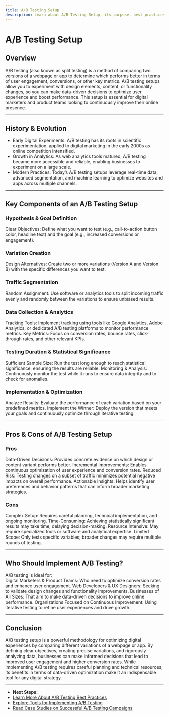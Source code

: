 ```yaml
---
title: A/B Testing Setup
description: Learn about A/B Testing Setup, its purpose, best practices, and how to implement an effective testing framework.
---
```


# A/B Testing Setup

## Overview  
A/B testing (also known as split testing) is a method of comparing two versions of a webpage or app to determine which performs better in terms of user engagement, conversions, or other key metrics. A/B testing setups allow you to experiment with design elements, content, or functionality changes, so you can make data-driven decisions to optimize user experience and boost performance. This setup is essential for digital marketers and product teams looking to continuously improve their online presence.

---

## History & Evolution  
- Early Digital Experiments: A/B testing has its roots in scientific experimentation, applied to digital marketing in the early 2000s as online competition intensified.
- Growth in Analytics: As web analytics tools matured, A/B testing became more accessible and reliable, enabling businesses to experiment on a large scale.
- Modern Practices: Today’s A/B testing setups leverage real-time data, advanced segmentation, and machine learning to optimize websites and apps across multiple channels.

---

## Key Components of an A/B Testing Setup

### Hypothesis & Goal Definition
 Clear Objectives: Define what you want to test (e.g., call-to-action button color, headline text) and the goal (e.g., increased conversions or engagement).

### Variation Creation
 Design Alternatives: Create two or more variations (Version A and Version B) with the specific differences you want to test.

### Traffic Segmentation
 Random Assignment: Use software or analytics tools to split incoming traffic evenly and randomly between the variations to ensure unbiased results.

### Data Collection & Analytics
 Tracking Tools: Implement tracking using tools like Google Analytics, Adobe Analytics, or dedicated A/B testing platforms to monitor performance metrics.
 Key Metrics: Focus on conversion rates, bounce rates, click-through rates, and other relevant KPIs.

### Testing Duration & Statistical Significance
 Sufficient Sample Size: Run the test long enough to reach statistical significance, ensuring the results are reliable.
 Monitoring & Analysis: Continuously monitor the test while it runs to ensure data integrity and to check for anomalies.

### Implementation & Optimization
 Analyze Results: Evaluate the performance of each variation based on your predefined metrics.
 Implement the Winner: Deploy the version that meets your goals and continuously optimize through iterative testing.

---

## Pros & Cons of A/B Testing Setup

### Pros
 Data-Driven Decisions: Provides concrete evidence on which design or content variant performs better.
 Incremental Improvements: Enables continuous optimization of user experience and conversion rates.
 Reduced Risk: Testing changes on a subset of traffic minimizes potential negative impacts on overall performance.
 Actionable Insights: Helps identify user preferences and behavior patterns that can inform broader marketing strategies.

### Cons
 Complex Setup: Requires careful planning, technical implementation, and ongoing monitoring.
 Time-Consuming: Achieving statistically significant results may take time, delaying decision-making.
 Resource Intensive: May require specialized tools or software and analytical expertise.
 Limited Scope: Only tests specific variables; broader changes may require multiple rounds of testing.

---

## Who Should Implement A/B Testing?  
A/B testing is ideal for:  
 Digital Marketers & Product Teams: Who need to optimize conversion rates and enhance user engagement.
 Web Developers & UX Designers: Seeking to validate design changes and functionality improvements.
 Businesses of All Sizes: That aim to make data-driven decisions to improve online performance.
 Organizations Focused on Continuous Improvement: Using iterative testing to refine user experiences and drive growth.

---

## Conclusion  
A/B testing setup is a powerful methodology for optimizing digital experiences by comparing different variations of a webpage or app. By defining clear objectives, creating precise variations, and rigorously analyzing data, businesses can make informed decisions that lead to improved user engagement and higher conversion rates. While implementing A/B testing requires careful planning and technical resources, its benefits in terms of data-driven optimization make it an indispensable tool for any digital strategy.

---
- **Next Steps:**  
- [Learn More About A/B Testing Best Practices](#)  
- [Explore Tools for Implementing A/B Testing](#)  
- [Read Case Studies on Successful A/B Testing Campaigns](#)
